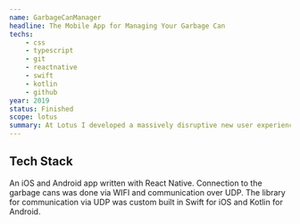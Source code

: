 ```yaml
---
name: GarbageCanManager
headline: The Mobile App for Managing Your Garbage Can
techs:
    - css
    - typescript
    - git
    - reactnative
    - swift
    - kotlin
    - github
year: 2019
status: Finished
scope: lotus
summary: At Lotus I developed a massively disruptive new user experience for managing kitchen-built-in garbage cans. This new app allowed users to keep their hands from their disgusting garbage can at all times. Just a single touch on a button on the mobile phone would trigger the garbage can to open. One step further to live a happy life where you can manage everything from your phone without getting your hands dirty by touching stuff! Gross! Well, you still have to bring out the trash yourself, but psssst! Nobody has to know that!
---
```


## Tech Stack

An iOS and Android app written with React Native. Connection to the garbage cans was done via WIFI and communication over UDP. The library for communication via UDP was custom built in Swift for iOS and Kotlin for Android.
